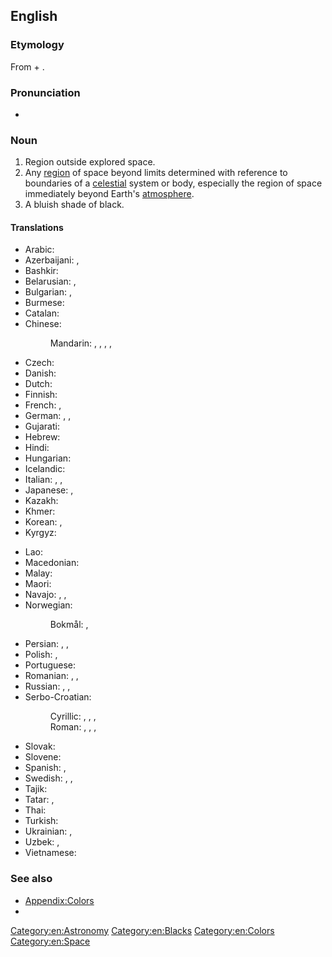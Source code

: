 {{also|outer-space}}
==English==
{{wikipedia}}

===Etymology===
From {{m|en|outer}} + {{m|en|space}}.

===Pronunciation===
* {{a|US}} {{IPA|en|/ˌaʊtɚ ˈspeɪs/|[ˌaʊ̯ɾɚ ˈspeɪ̯s]}}

===Noun===
{{en-noun|-}}

# Region outside explored space.
# Any [[region]] of space beyond limits determined with reference to boundaries of a [[celestial]] system or body, especially the region of space immediately beyond Earth's [[atmosphere]].
# A bluish shade of black.
#: {{color panel|outer space ([[w:Pantone|Pantone]])|452f3c}}
#: {{color panel|outer space ([[w:Crayola|Crayola]])|414a4c}}

====Translations====
{{trans-top|region}}
* Arabic: {{t|ar|فَضَاء خَارِجِيّ}}
* Azerbaijani: {{t|az|kosmik fəza}}, {{t|az|kosmos}}
* Bashkir: {{t|ba|йыһан}}
* Belarusian: {{t|be|касмі́чная прасто́ра|f}}, {{t+|be|ко́смас|m}}
* Bulgarian: {{t|bg|косми́ческо простра́нство|n}}, {{t+|bg|ко́смос|m}}
* Burmese: {{t+|my|အာကာသ}}
* Catalan: {{t+|ca|espai exterior}}
* Chinese:
*: Mandarin: {{t+|cmn|太空|tr=tàikōng}}, {{t+|cmn|宇宙空間}}, {{t+|cmn|宇宙空间|tr=yǔzhòu kōngjiān}}, {{t+|cmn|外層空間}}, {{t+|cmn|外层空间|tr=wàicéng kōngjiān}}
* Czech: {{t|cs|kosmický prostor|m}}
* Danish: {{t|da|ydre rum|n}}
* Dutch: {{t+|nl|ruimte|f}}
* Finnish: {{t|fi|ulkoavaruus}}
* French: {{t|fr|espace cosmique|m}}, {{t+|fr|cosmos|m}}
* German: {{t+|de|Weltraum|m}}, {{t+|de|All|n}}, {{t+|de|Weltall|n}}
* Gujarati: {{t|gu|અંતરિક્ષ}}
* Hebrew: {{t|he|החלל החיצון|tr=hakhalál hakhitzón}}
* Hindi: {{t-needed|hi}}
* Hungarian: {{t+|hu|világűr}}
* Icelandic: {{t|is|útgeimur|m}}
* Italian: {{t|it|spazio cosmico|m}}, {{t+|it|cosmo|m}}, {{t|it|spazio esterno|m}}
* Japanese: {{t+|ja|宇宙|tr=うちゅう, uchū}}, {{t+|ja|宇宙空間|tr=うちゅうくうかん, uchūkūkan}}
* Kazakh: {{t+|kk|ғарыш}}
* Khmer: {{t+|km|អវកាស}}
* Korean: {{t+|ko|우주(宇宙)}}, {{t|ko|우주 공간(宇宙空間)}}
* Kyrgyz: {{t|ky|космос}}
{{trans-mid}}
* Lao: {{t+|lo|ອະວະກາດ}}
* Macedonian: {{t|mk|вселенски простор|m}}
* Malay: {{t|ms|angkasa lepas}}
* Maori: {{t|mi|tuarangi}}
* Navajo: {{t|nv|yágháhonikáán}}, {{t|nv|yágháhookáán}}, {{t|nv|yáhoníkáán}}
* Norwegian:
*: Bokmål: {{t|nb|verdensrom|n}}, {{t|no|ytre rom|m}}
* Persian: {{t+|fa|فضا|tr=fazâ}}, {{t|fa|اسپاش|tr=espâš}}, {{t|fa|فضای بیرونی|tr=fazâ-ye biruni}}
* Polish: {{t+|pl|kosmos|m-in}}, {{t+|pl|przestrzeń kosmiczna|f}}
* Portuguese: {{t+|pt|espaço sideral|m}}
* Romanian: {{t+|ro|spațiu cosmic|n}}, {{t|ro|spațiu interplanetar|n}}, {{t+|ro|cosmos|n}}
* Russian: {{t+|ru|ко́смос|m}}, {{t|ru|[[откры́тый]] [[ко́смос]]|m}}, {{t|ru|косми́ческое простра́нство|n}}
* Serbo-Croatian:
*: Cyrillic: {{t|sh|све̏мӣр|m}}, {{t|sh|васио́на|f}}, {{t|sh|васељена|f}}, {{t|sh|космос|m}}
*: Roman: {{t+|sh|svȅmīr|m}}, {{t+|sh|vasióna|f}}, {{t|sh|vaseljena|f}}, {{t+|sh|kosmos|m}}
* Slovak: {{t|sk|kozmický priestor|m}}
* Slovene: {{t|sl|vesoljski prostor|m}}
* Spanish: {{t|es|espacio exterior|m}}, {{t|es|espacio cósmico|m}}
* Swedish: {{t+|sv|rymd|c}}, {{t+|sv|världsrymd|c}}, {{t|sv|yttre rymd|c}}
* Tajik: {{t+|tg|фазо}}
* Tatar: {{t|tt|галәми фәза}}, {{t+|tt|фәза}}
* Thai: {{t+|th|อวกาศ}}
* Turkish: {{t|tr|dış uzay}}
* Ukrainian: {{t|uk|космі́чний про́стір|m}}, {{t|uk|ко́смос|m}}
* Uzbek: {{t+|uz|fazo}}, {{t+|uz|kosmos}}
* Vietnamese: {{t+|vi|vũ trụ}}
{{trans-bottom}}

===See also===
* [[Appendix:Colors]]
* {{l|en|astropolitics}}

[[Category:en:Astronomy]]
[[Category:en:Blacks]]
[[Category:en:Colors]]
[[Category:en:Space]]